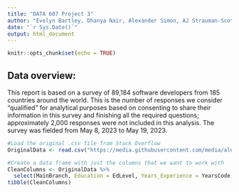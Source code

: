 ```yaml
---
title: "DATA 607 Project 3"
author: "Evelyn Bartley, Dhanya Nair, Alexander Simon, AJ Strauman-Scott, Peter Thompson"
date: "`r Sys.Date()`"
output: html_document
---
```


```r
knitr::opts_chunk$set(echo = TRUE)
```

## Data overview:
This report is based on a survey of 89,184 software developers from 185 countries around the world. This is the number of responses we consider “qualified” for analytical purposes based on consenting to share their information in this survey and finishing all the required questions; approximately 2,000 responses were not included in this analysis. The survey was fielded from May 8, 2023 to May 19, 2023.

```r
#Load the original .csv file from Stack Overflow
OriginalData <- read.csv("https://media.githubusercontent.com/media/alexandersimon1/Data607/main/Project3/survey_results_public.csv", header = TRUE)

#Create a data frame with just the columns that we want to work with
CleanColumns <- OriginalData %>%
  select(MainBranch, Education = EdLevel, Years_Experience = YearsCode, Employment_status = Employment, RemoteWork, Country, Currency, Languages = LanguageHaveWorkedWith, Databases = DatabaseHaveWorkedWith, Platforms = PlatformHaveWorkedWith, Tools = ToolsTechHaveWorkedWith, AI = AIDevHaveWorkedWith)
tibble(CleanColumns)
```



